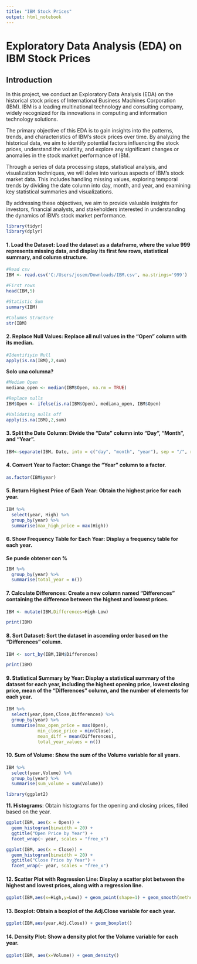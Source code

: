 ```yaml
---
title: "IBM Stock Prices"
output: html_notebook
---
```


# Exploratory Data Analysis (EDA) on IBM Stock Prices

## Introduction

In this project, we conduct an Exploratory Data Analysis (EDA) on the historical stock prices of International Business Machines Corporation (IBM). IBM is a leading multinational technology and consulting company, widely recognized for its innovations in computing and information technology solutions.

The primary objective of this EDA is to gain insights into the patterns, trends, and characteristics of IBM's stock prices over time. By analyzing the historical data, we aim to identify potential factors influencing the stock prices, understand the volatility, and explore any significant changes or anomalies in the stock market performance of IBM.

Through a series of data processing steps, statistical analysis, and visualization techniques, we will delve into various aspects of IBM's stock market data. This includes handling missing values, exploring temporal trends by dividing the date column into day, month, and year, and examining key statistical summaries and visualizations.

By addressing these objectives, we aim to provide valuable insights for investors, financial analysts, and stakeholders interested in understanding the dynamics of IBM's stock market performance.

```r
library(tidyr)
library(dplyr)
```

#### **1. Load the Dataset**: Load the dataset as a dataframe, where the value 999 represents missing data, and display its first few rows, statistical summary, and column structure.

```r
#Read csv
IBM <- read.csv('C:/Users/josem/Downloads/IBM.csv', na.strings='999')

#First rows
head(IBM,5)
```
```r
#Statistic Sum
summary(IBM)
```
```r
#Columns Structure
str(IBM)
```

#### **2. Replace Null Values**: Replace all null values in the "Open" column with its median.

```r
#Identifiyin Null
apply(is.na(IBM),2,sum)  
```
**Solo una columna?**
```r
#Median Open
mediana_open <- median(IBM$Open, na.rm = TRUE)

#Replace nulls
IBM$Open <- ifelse(is.na(IBM$Open), mediana_open, IBM$Open)

#Validating nulls off
apply(is.na(IBM),2,sum) 
```
#### **3. Split the Date Column**: Divide the "Date" column into "Day", "Month", and "Year".
```r
IBM<-separate(IBM, Date, into = c("day", "month", "year"), sep = "/", remove = F)
```
#### **4. Convert Year to Factor**: Change the "Year" column to a factor.
```r
as.factor(IBM$year)
```
#### **5. Return Highest Price of Each Year**: Obtain the highest price for each year.
```r
IBM %>%
  select(year, High) %>% 
  group_by(year) %>%
  summarise(max_high_price = max(High))
```
#### **6. Show Frequency Table for Each Year**: Display a frequency table for each year.

**Se puede obtener con %**
```r
IBM %>%
  group_by(year) %>%
  summarise(total_year = n())
```
#### **7. Calculate Differences**: Create a new column named "Differences" containing the difference between the highest and lowest prices.

```r
IBM <- mutate(IBM,Differences=High-Low)

print(IBM)
```
#### **8. Sort Dataset**: Sort the dataset in ascending order based on the "Differences" column.
```r
IBM <- sort_by(IBM,IBM$Differences)

print(IBM)
```

#### **9. Statistical Summary by Year**: Display a statistical summary of the dataset for each year, including the highest opening price, lowest closing price, mean of the "Differences" column, and the number of elements for each year.
```r
IBM %>%
  select(year,Open,Close,Differences) %>%
  group_by(year) %>%
  summarise(max_open_price = max(Open),
            min_close_price = min(Close),
            mean_diff = mean(Differences),
            total_year_values = n())
```

#### **10. Sum of Volume**: Show the sum of the Volume variable for all years.
```r
IBM %>%
  select(year,Volume) %>%
  group_by(year) %>%
  summarise(sum_volume = sum(Volume))
```
```r
library(ggplot2)
```

**11. Histograms**: Obtain histograms for the opening and closing prices, filled based on the year.
```r
ggplot(IBM, aes(x = Open)) +
  geom_histogram(binwidth = 20) +
  ggtitle("Open Price by Year") +
  facet_wrap(~ year, scales = "free_x")

ggplot(IBM, aes(x = Close)) +
  geom_histogram(binwidth = 20) +
  ggtitle("Close Price by Year") +
  facet_wrap(~ year, scales = "free_x")
```

#### **12. Scatter Plot with Regression Line**: Display a scatter plot between the highest and lowest prices, along with a regression line.
```r
ggplot(IBM,aes(x=High,y=Low)) + geom_point(shape=1) + geom_smooth(method = lm)
```

#### **13. Boxplot**: Obtain a boxplot of the Adj.Close variable for each year.
```r
ggplot(IBM,aes(year,Adj.Close)) + geom_boxplot()
```

#### **14. Density Plot**: Show a density plot for the Volume variable for each year.
```r
ggplot(IBM, aes(x=Volume)) + geom_density()
```

